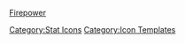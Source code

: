 [[file:icon_Gun.png|Firepower]]<noinclude>[[Category:Stat Icons]] [[Category:Icon Templates]]</noinclude>